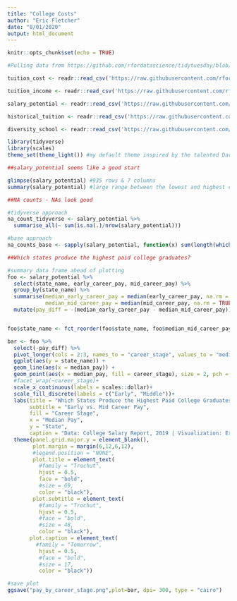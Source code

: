 ```yaml
---
title: "College Costs"
author: "Eric Fletcher"
date: "8/01/2020"
output: html_document
---
```


```r
knitr::opts_chunk$set(echo = TRUE)
```

```r
#Pulling data from https://github.com/rfordatascience/tidytuesday/blob/master/data/2020/2020-03-10/readme.md

tuition_cost <- readr::read_csv('https://raw.githubusercontent.com/rfordatascience/tidytuesday/master/data/2020/2020-03-10/tuition_cost.csv')

tuition_income <- readr::read_csv('https://raw.githubusercontent.com/rfordatascience/tidytuesday/master/data/2020/2020-03-10/tuition_income.csv') 

salary_potential <- readr::read_csv('https://raw.githubusercontent.com/rfordatascience/tidytuesday/master/data/2020/2020-03-10/salary_potential.csv')

historical_tuition <- readr::read_csv('https://raw.githubusercontent.com/rfordatascience/tidytuesday/master/data/2020/2020-03-10/historical_tuition.csv')

diversity_school <- readr::read_csv('https://raw.githubusercontent.com/rfordatascience/tidytuesday/master/data/2020/2020-03-10/diversity_school.csv')
```
```r
library(tidyverse)
library(scales)
theme_set(theme_light()) #my default theme inspired by the talented David Robinson (https://www.youtube.com/channel/UCeiiqmVK07qhY-wvg3IZiZQ)
```

```r
##salary_potential seems like a good start

glimpse(salary_potential) #935 rows & 7 columns
summary(salary_potential) #large range between the lowest and highest costs

```

```r
##NA counts - NAs look good

#tidyverse approach
na_count_tidyverse <- salary_potential %>% 
  summarise_all(~ sum(is.na(.)/nrow(salary_potential))) 

#base approach 
na_counts_base <- sapply(salary_potential, function(x) sum(length(which(is.na(x))))/nrow(salary_potential))

```

```r
##Which states produce the highest paid college graduates?

#summary data frame ahead of plotting
foo <- salary_potential %>% 
  select(state_name, early_career_pay, mid_career_pay) %>% 
  group_by(state_name) %>% 
  summarise(median_early_career_pay = median(early_career_pay, na.rm = TRUE),
            median_mid_career_pay = median(mid_career_pay, na.rm = TRUE)) %>% 
  mutate(pay_diff = -(median_early_career_pay - median_mid_career_pay))


foo$state_name <- fct_reorder(foo$state_name, foo$median_mid_career_pay) #reorder state_name by mid career pay in ascending order

bar <- foo %>% 
  select(-pay_diff) %>% 
  pivot_longer(cols = 2:3, names_to = "career_stage", values_to = "median_pay") %>% 
  ggplot(aes(y = state_name)) +
  geom_line(aes(x = median_pay)) +
  geom_point(aes(x = median_pay, fill = career_stage), size = 2, pch = 21)+
  #facet_wrap(~career_stage)+
  scale_x_continuous(labels = scales::dollar)+
  scale_fill_discrete(labels = c("Early", "Middle"))+
  labs(title = "Which States Produce the Highest Paid College Graduates?",
       subtitle = "Early vs. Mid Career Pay",
       fill = "Career Stage",
       x = "Median Pay", 
       y = "State",
       caption = "Data: College Salary Report, 2019 | Visualization: Eric Fletcher")+
  theme(panel.grid.major.y = element_blank(),
        plot.margin = margin(6,12,6,12),
        #legend.position = "NONE",
        plot.title = element_text(
          #family = "Trochut",
          hjust = 0.5,
          face = "bold",
          #size = 69, 
          color = "black"),
        plot.subtitle = element_text(
          #family = "Trochut",
          hjust = 0.5,
          #face = "bold",
          #size = 48, 
          color = "black"),
       plot.caption = element_text(
         #family = "Tomorrow",
          hjust = 0.5,
          #face = "bold",
          #size = 17, 
          color = "black"))

#save plot
ggsave("pay_by_career_stage.png",plot=bar, dpi= 300, type = "cairo")  
```